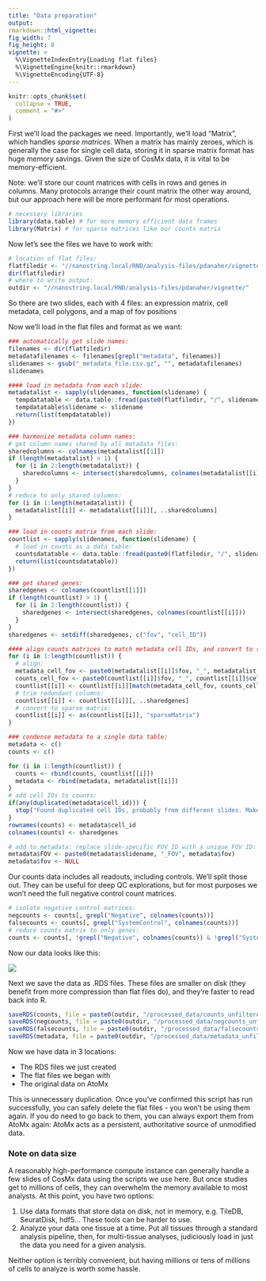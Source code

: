 ```yaml
---
title: "Data preparation"
output: 
rmarkdown::html_vignette: 
fig_width: 7 
fig_height: 8 
vignette: >
  %\VignetteIndexEntry{Loading flat files}
  %\VignetteEngine{knitr::rmarkdown}
  %\VignetteEncoding{UTF-8}
---
```

<style>
p.caption {
  font-size: 1.5em;
}
</style>
```r
knitr::opts_chunk$set(
  collapse = TRUE,
  comment = "#>"
)
```


First we'll load the packages we need. 
Importantly, we'll load "Matrix", which handles *sparse matrices*. 
When a matrix has mainly zeroes, which is generally the case for single cell data,
storing it in sparse matrix format has huge memory savings. Given the size of CosMx
data, it is vital to be memory-efficient. 

Note: we'll store our count matrices with cells in rows and genes in columns. 
Many protocols arrange their count matrix the other way around, 
but our approach here will be more performant for most operations. 

```r
# necessary libraries
library(data.table) # for more memory efficient data frames
library(Matrix) # for sparse matrices like our counts matrix
```

Now let's see the files we have to work with:

```r
# location of flat files:
flatfiledir <- "//nanostring.local/RND/analysis-files/pdanaher/vignette/flat files/"
dir(flatfiledir)
# where to write output:
outdir <- "//nanostring.local/RND/analysis-files/pdanaher/vignette/"
```
So there are two slides, each with 4 files: an expression matrix, cell metadata, cell polygons, and a map of fov positions

Now we'll load in the flat files and format as we want:

```r
### automatically get slide names:
filenames <- dir(flatfiledir)
metadatafilenames <- filenames[grepl("metadata", filenames)]
slidenames <- gsub("_metadata_file.csv.gz", "", metadatafilenames)
slidenames

#### load in metadata from each slide:
metadatalist <- sapply(slidenames, function(slidename) {
  tempdatatable <- data.table::fread(paste0(flatfiledir, "/", slidename, "_metadata_file.csv.gz"))
  tempdatatable$slidename <- slidename
  return(list(tempdatatable))
})

### harmonize metadata column names:
# get column names shared by all metadata files:
sharedcolumns <- colnames(metadatalist[[1]])
if (length(metadatalist) > 1) {
  for (i in 2:length(metadatalist)) {
    sharedcolumns <- intersect(sharedcolumns, colnames(metadatalist[[i]]))
  }
}
# reduce to only shared columns:
for (i in 1:length(metadatalist)) {
  metadatalist[[i]] <- metadatalist[[i]][, ..sharedcolumns]
}

### load in counts matrix from each slide:
countlist <- sapply(slidenames, function(slidename) {
  # load in counts as a data table:
  countsdatatable <- data.table::fread(paste0(flatfiledir, "/", slidename, "_exprMat_file.csv.gz"))
  return(list(countsdatatable))
})

### get shared genes:
sharedgenes <- colnames(countlist[[1]])
if (length(countlist) > 1) {
  for (i in 2:length(countlist)) {
    sharedgenes <- intersect(sharedgenes, colnames(countlist[[i]]))
  }
}
sharedgenes <- setdiff(sharedgenes, c("fov", "cell_ID"))

#### align counts matrices to match metadata cell IDs, and convert to sparse matrices:
for (i in 1:length(countlist)) {
  # align:
  metadata_cell_fov <- paste0(metadatalist[[i]]$fov, "_", metadatalist[[i]]$cell_ID)
  counts_cell_fov <- paste0(countlist[[i]]$fov, "_", countlist[[i]]$cell_ID)
  countlist[[i]] <- countlist[[i]][match(metadata_cell_fov, counts_cell_fov), ]
  # trim redundant columns:
  countlist[[i]] <- countlist[[i]][, ..sharedgenes]
  # convert to sparse matrix:
  countlist[[i]] <- as(countlist[[i]], "sparseMatrix")
}

### condense metadata to a single data table:
metadata <- c()
counts <- c()

for (i in 1:length(countlist)) {
  counts <- rbind(counts, countlist[[i]])
  metadata <- rbind(metadata, metadatalist[[i]])
}
# add cell IDs to counts:
if(any(duplicated(metadata$cell_id))) {
  stop("Found duplicated cell IDs, probably from different slides. Make sure they're all unique.")
}
rownames(counts) <- metadata$cell_id
colnames(counts) <- sharedgenes

# add to metadata: replace slide-specific FOV ID with a unique FOV ID:
metadata$FOV <- paste0(metadata$slidename, "_FOV", metadata$fov)
metadata$fov <- NULL

```

Our counts data includes all readouts, including controls. 
We'll split those out. They can be useful for deep QC explorations, but for most purposes we won't need the full negative control count matrices.

```r
# isolate negative control matrices:
negcounts <- counts[, grepl("Negative", colnames(counts))]
falsecounts <- counts[, grepl("SystemControl", colnames(counts))]
# reduce counts matrix to only genes:
counts <- counts[, !grepl("Negative", colnames(counts)) & !grepl("SystemControl", colnames(counts))]
```


Now our data looks like this:

![](img/data1.png)


Next we save the data as .RDS files. These files are smaller on disk (they 
benefit from more compression than flat files do), and they're faster to read
back into R.

```r
saveRDS(counts, file = paste0(outdir, "/processed_data/counts_unfiltered.RDS"))
saveRDS(negcounts, file = paste0(outdir, "/processed_data/negcounts_unfiltered.RDS"))
saveRDS(falsecounts, file = paste0(outdir, "/processed_data/falsecounts_unfiltered.RDS"))
saveRDS(metadata, file = paste0(outdir, "/processed_data/metadata_unfiltered.RDS"))
```

Now we have data in 3 locations:

- The RDS files we just created
- The flat files we began with
- The original data on AtoMx

This is unnecessary duplication. Once you've confirmed this script has run successfully,
you can safely delete the flat files - you won't be using them again. 
If you do need to go back to them, you can always export them from AtoMx again:
AtoMx acts as a persistent, authoritative source of unmodified data.

### Note on data size

A reasonably high-performance compute instance can generally handle a few slides of 
 CosMx data using the scripts we use here. But once studies get to millions of cells, they
 can overwhelm the memory available to most analysts. At this point, you have two options:

1. Use data formats that store data on disk, not in memory, e.g. TileDB, SeuratDisk, hdf5... 
These tools can be harder to use.
2. Analyze your data one tissue at a time. Put all tissues through a standard analysis pipeline, then, for multi-tissue analyses, judiciously load in just the data you need
for a given analysis. 

Neither option is terribly convenient, but having millions or tens of millions of cells 
to analyze is worth some hassle. 



